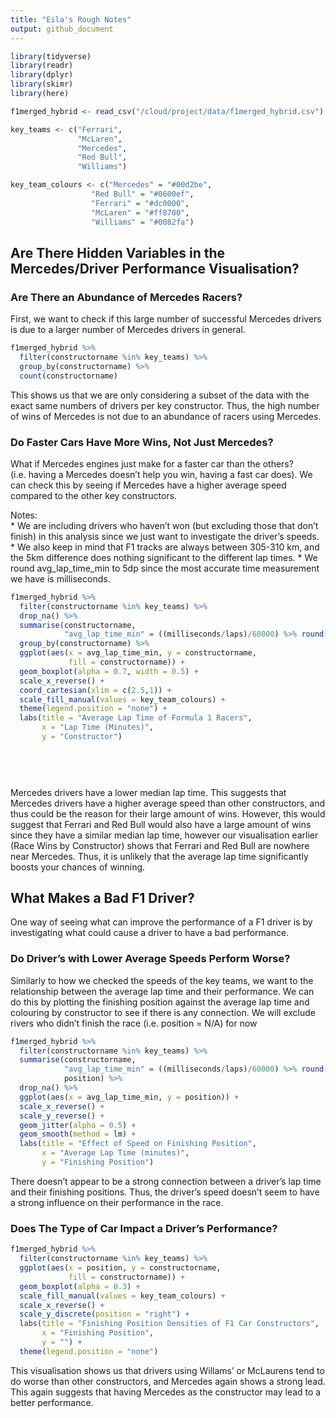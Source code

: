 ```yaml
---
title: "Eila's Rough Notes"
output: github_document
---
```


```r
library(tidyverse)
library(readr)
library(dplyr)
library(skimr)
library(here)
```

```r
f1merged_hybrid <- read_csv("/cloud/project/data/f1merged_hybrid.csv")

key_teams <- c("Ferrari", 
               "McLaren",
               "Mercedes",
               "Red Bull",
               "Williams")

key_team_colours <- c("Mercedes" = "#00d2be",
                  "Red Bull" = "#0600ef",
                  "Ferrari" = "#dc0000",
                  "McLaren" = "#ff8700",
                  "Williams" = "#0082fa")
```


## Are There Hidden Variables in the Mercedes/Driver Performance Visualisation?

### Are There an Abundance of Mercedes Racers?
First, we want to check if this large number of successful Mercedes drivers is due to a larger number of Mercedes drivers in general.
```r
f1merged_hybrid %>%
  filter(constructorname %in% key_teams) %>%
  group_by(constructorname) %>%
  count(constructorname)
```
This shows us that we are only considering a subset of the data with the exact same numbers of drivers per key constructor. Thus, the high number of wins of Mercedes is not due to an abundance of racers using Mercedes.

### Do Faster Cars Have More Wins, Not Just Mercedes?
What if Mercedes engines just make for a faster car than the others? (i.e. having a Mercedes doesn't help you win, having a fast car does). We can check this by seeing if Mercedes have a higher average speed compared to the other key constructors.

Notes:  
* We are including drivers who haven't won (but excluding those that don't finish) in this analysis since we just want to investigate the driver's speeds. 
* We also keep in mind that F1 tracks are always between 305-310 km, and the 5km difference does nothing significant to the different lap times.
* We round avg_lap_time_min to 5dp since the most accurate time measurement we have is milliseconds.

```r
f1merged_hybrid %>%
  filter(constructorname %in% key_teams) %>%
  drop_na() %>%
  summarise(constructorname,
            "avg_lap_time_min" = ((milliseconds/laps)/60000) %>% round(5)) %>%
  group_by(constructorname) %>%
  ggplot(aes(x = avg_lap_time_min, y = constructorname, 
             fill = constructorname)) +
  geom_boxplot(alpha = 0.7, width = 0.5) +
  scale_x_reverse() +
  coord_cartesian(xlim = c(2.5,1)) +
  scale_fill_manual(values = key_team_colours) +
  theme(legend.position = "none") +
  labs(title = "Average Lap Time of Formula 1 Racers",
       x = "Lap Time (Minutes)",
       y = "Constructor")

  
  
            
```
Mercedes drivers have a lower median lap time. This suggests that Mercedes drivers have a higher average speed than other constructors, and thus could be the reason for their large amount of wins. However, this would suggest that Ferrari and Red Bull would also have a large amount of wins since they have a similar median lap time, however our visualisation earlier (Race Wins by Constructor) shows that Ferrari and Red Bull are nowhere near Mercedes. Thus, it is unlikely that the average lap time significantly boosts your chances of winning.


## What Makes a Bad F1 Driver?
One way of seeing what can improve the performance of a F1 driver is by investigating what could cause a driver to have a bad performance.

### Do Driver's with Lower Average Speeds Perform Worse?

Similarly to how we checked the speeds of the key teams, we want to the relationship between the average lap time and their performance. We can do this by plotting the finishing position against the average lap time and colouring by constructor to see if there is any connection. We will exclude rivers who didn't finish the race (i.e. position = N/A) for now

```r
f1merged_hybrid %>%
  filter(constructorname %in% key_teams) %>%
  summarise(constructorname, 
            "avg_lap_time_min" = ((milliseconds/laps)/60000) %>% round(5),
            position) %>%
  drop_na() %>%
  ggplot(aes(x = avg_lap_time_min, y = position)) +
  scale_x_reverse() +
  scale_y_reverse() +
  geom_jitter(alpha = 0.5) +
  geom_smooth(method = lm) +
  labs(title = "Effect of Speed on Finishing Position",
       x = "Average Lap Time (minutes)",
       y = "Finishing Position")
```
There doesn't appear to be a strong connection between a driver's lap time and their finishing positions. Thus, the driver's speed doesn't seem to have a strong influence on their performance in the race. 


### Does The Type of Car Impact a Driver's Performance?

```r
f1merged_hybrid %>%
  filter(constructorname %in% key_teams) %>%
  ggplot(aes(x = position, y = constructorname,
             fill = constructorname)) +
  geom_boxplot(alpha = 0.3) +
  scale_fill_manual(values = key_team_colours) +
  scale_x_reverse() +
  scale_y_discrete(position = "right") +
  labs(title = "Finishing Position Densities of F1 Car Constructors",
       x = "Finishing Position",
       y = "") +
  theme(legend.position = "none")
```
This visualisation shows us that drivers using Willams' or McLaurens tend to do worse than other constructors, and Mercedes again shows a strong lead. This again suggests that having Mercedes as the constructor may lead to a better performance.



